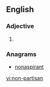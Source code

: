 ==English==

===Adjective===
{{en-adj|head=[[non]]-[[partisan]]}}

# {{alternative spelling of|nonpartisan|lang=en}}

===Anagrams===
* [[nonaspirant#English|nonaspirant]]

[[vi:non-partisan]]